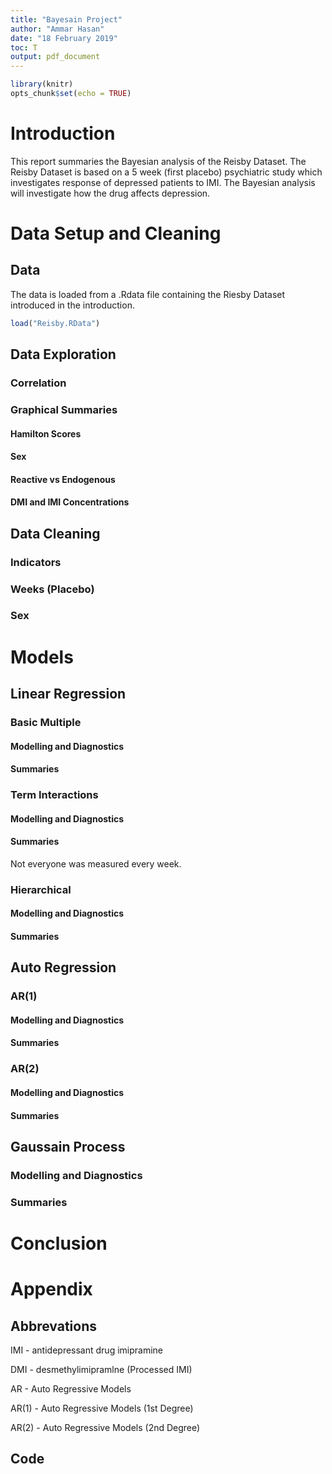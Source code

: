 ```yaml
---
title: "Bayesain Project"
author: "Ammar Hasan"
date: "18 February 2019"
toc: T
output: pdf_document
---
```


```r

library(knitr)
opts_chunk$set(echo = TRUE)

```

\newpage

# Introduction

This report summaries the Bayesian analysis of the Reisby Dataset. The Reisby Dataset is based on a 5 week (first placebo) psychiatric study which investigates response of depressed patients to IMI. The Bayesian analysis will investigate how the drug affects depression. 


# Data Setup and Cleaning

## Data

The data is loaded from a .Rdata file containing the Riesby Dataset introduced in the introduction.

```r

load("Reisby.RData")

```

## Data Exploration

### Correlation

### Graphical Summaries 

#### Hamilton Scores

#### Sex

#### Reactive vs Endogenous

#### DMI and IMI Concentrations

## Data Cleaning

### Indicators

### Weeks (Placebo)

### Sex



# Models


## Linear Regression

### Basic Multiple 

#### Modelling and Diagnostics

#### Summaries

### Term Interactions

#### Modelling and Diagnostics

#### Summaries

Not everyone was measured every week.

### Hierarchical

#### Modelling and Diagnostics

#### Summaries


## Auto Regression

### AR(1)

#### Modelling and Diagnostics

#### Summaries

### AR(2)

#### Modelling and Diagnostics

#### Summaries


## Gaussain Process

### Modelling and Diagnostics

### Summaries



# Conclusion



# Appendix

## Abbrevations 

IMI - antidepressant drug imipramine 

DMI - desmethylimipramlne (Processed IMI)

AR - Auto Regressive Models

AR(1) - Auto Regressive Models (1st Degree)

AR(2) - Auto Regressive Models (2nd Degree)



## Code

```r

```
